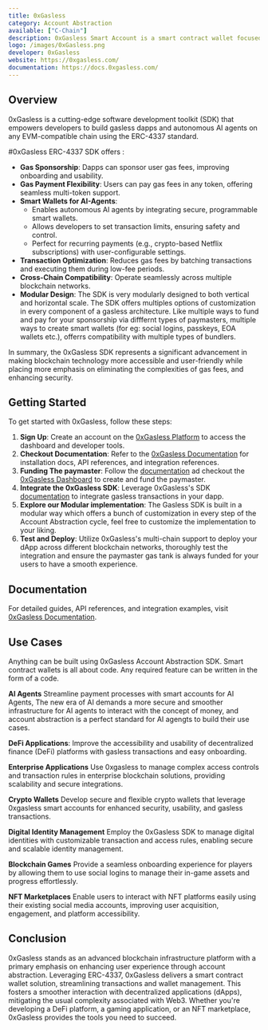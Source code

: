 ```yaml
---
title: 0xGasless
category: Account Abstraction
available: ["C-Chain"]
description: 0xGasless Smart Account is a smart contract wallet focused on implementing Account Abstraction. It builds on the core concepts of Gnosis and Argent safes and is compliant with ERC-4337.
logo: /images/0xGasless.png
developer: 0xGasless
website: https://0xgasless.com/
documentation: https://docs.0xgasless.com/
---
```


## Overview

0xGasless is a cutting-edge software development toolkit (SDK) that empowers developers to build gasless dapps and autonomous AI agents on any EVM-compatible chain using the ERC-4337 standard.

#0xGasless ERC-4337 SDK offers : 

- **Gas Sponsorship**: Dapps can sponsor user gas fees, improving onboarding and usability.
- **Gas Payment Flexibility**: Users can pay gas fees in any token, offering seamless multi-token support.
- **Smart Wallets for AI-Agents**:
  - Enables autonomous AI agents by integrating secure, programmable smart wallets.
  - Allows developers to set transaction limits, ensuring safety and control.
  - Perfect for recurring payments (e.g., crypto-based Netflix subscriptions) with user-configurable settings.
- **Transaction Optimization**: Reduces gas fees by batching transactions and executing them during low-fee periods.
- **Cross-Chain Compatibility**: Operate seamlessly across multiple blockchain networks.
- **Modular Design**: The SDK is very modularly designed to both vertical and horizontal scale. The SDK offers multiples options of customization in every component of a gasless architecture. Like multiple ways to fund and pay for your sponsorship via difffernt types of paymasters, multiple ways to create smart wallets (for eg: social logins, passkeys, EOA wallets etc.), offerrs compatibility with multiple types of bundlers.

In summary, the 0xGasless SDK represents a significant advancement in making blockchain technology more accessible and user-friendly while placing more emphasis on eliminating the complexities of gas fees, and enhancing security.


## Getting Started

To get started with 0xGasless, follow these steps:

1. **Sign Up**: Create an account on the [0xGasless Platform](https://dashboard.0xgasless.com/) to access the dashboard and developer tools.
2. **Checkout Documentation**: Refer to the [0xGasless Documentation](https://docs.0xgasless.com/) for installation docs, API references, and integration references.
3. **Funding The paymaster**: Follow the [documentation](https://docs.0xgasless.com/getting-started/quick-start-guide) ad checkout the [0xGasless Dashboard](https://dashboard.0xgasless.com/) to create and fund the paymaster.
4. **Integrate the 0xGasless SDK**: Leverage 0xGasless's SDK [documentation](https://docs.0xgasless.com/api-reference/api-documentation) to integrate gasless transactions in your dapp.
5. **Explore our Modular implementation**: The Gasless SDK is built in a modular way which offers a bunch of customization in every step of the Account Abstraction cycle, feel free to customize the implementation to your liking.
5. **Test and Deploy**: Utilize 0xGasless's multi-chain support to deploy your dApp across different blockchain networks, thoroughly test the integration and ensure the paymaster gas tank is always funded for your users to have a smooth experience.

## Documentation

For detailed guides, API references, and integration examples, visit [0xGasless Documentation](https://docs.0xgasless.com/).

## **Use Cases**

Anything can be built using 0xGasless Account Abstraction SDK. Smart contract wallets is all about code. Any required feature can be written in the form of a code. 

**AI Agents**  Streamline payment processes with smart accounts for AI Agents, The new era of AI demands a more secure and smoother infrastructure for AI agents to interact with the concept of money, and account abstraction is a perfect standard for AI agengts to build their use cases.

**DeFi Applications**:  Improve the accessibility and usability of decentralized finance (DeFi) platforms with gasless transactions and easy onboarding.

**Enterprise Applications**  Use 0xgasless to manage complex access controls and transaction rules in enterprise blockchain solutions, providing scalability and secure integrations.  

**Crypto Wallets**  Develop secure and flexible crypto wallets that leverage 0xgasless smart accounts for enhanced security, usability, and gasless transactions.  

**Digital Identity Management**  Employ the 0xGasless SDK to manage digital identities with customizable transaction and access rules, enabling secure and scalable identity management.  

**Blockchain Games**  Provide a seamless onboarding experience for players by allowing them to use social logins to manage their in-game assets and progress effortlessly.  

**NFT Marketplaces**  Enable users to interact with NFT platforms easily using their existing social media accounts, improving user acquisition, engagement, and platform accessibility.  


## Conclusion

0xGasless stands as an advanced blockchain infrastructure platform with a primary emphasis on enhancing user experience through account abstraction. Leveraging ERC-4337, 0xGasless delivers a smart contract wallet solution, streamlining transactions and wallet management. This fosters a smoother interaction with decentralized applications (dApps), mitigating the usual complexity associated with Web3. Whether you're developing a DeFi platform, a gaming application, or an NFT marketplace, 0xGasless provides the tools you need to succeed.

